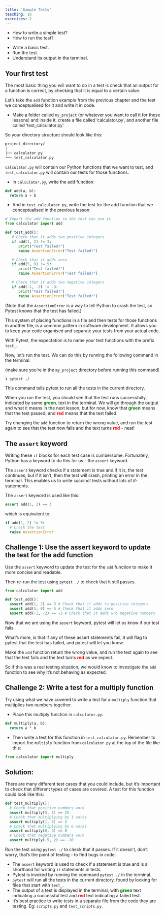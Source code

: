 ```yaml
---
title: 'Simple Tests'
teaching: 10
exercises: 2
---
```


:::::::::::::::::::::::::::::::::::::: questions 

- How to write a simple test?
- How to run the test?

::::::::::::::::::::::::::::::::::::::::::::::::

::::::::::::::::::::::::::::::::::::: objectives

- Write a basic test.
- Run the test.
- Understand its output in the terminal.

::::::::::::::::::::::::::::::::::::::::::::::::

## Your first test

The most basic thing you will want to do in a test is check that an output for a
function is correct, by checking that it is equal to a certain value.

Let's take the `add` function example from the previous chapter and the test we
conceptualised for it and write it in code.

- Make a folder called `my_project` (or whatever you want to call it for these lessons)
and inside it, create a file called 'calculator.py', and another file called 'test_calculator.py'.

So your directory structure should look like this:

```bash
project_directory/
│
├── calculator.py
└── test_calculator.py
```

`calculator.py` will contain our Python functions that we want to test, and `test_calculator.py`
will contain our tests for those functions.

- In `calculator.py`, write the add function:

```python
def add(a, b):
  return a + b
```

- And in `test_calculator.py`, write the test for the add function that we conceptualised
in the previous lesson:

```python
# Import the add function so the test can use it
from calculator import add

def test_add():
   # Check that it adds two positive integers
   if add(1, 2) != 3:
      print("Test failed!")
      raise AssertionError("Test failed!")

   # Check that it adds zero
   if add(5, 0) != 5:
      print("Test failed!")
      raise AssertionError("Test failed!")

   # Check that it adds two negative integers
   if add(-1, -2) != -3:
      print("Test failed!")
      raise AssertionError("Test failed!")
```

(Note that the `AssertionError` is a way to tell Python to crash the test, so Pytest knows that the test has failed.)

This system of placing functions in a file and then tests for those functions in
another file, is a common pattern in software development. It allows you to keep your
code organised and separate your tests from your actual code.

With Pytest, the expectation is to name your test functions with the prefix `test_`.

Now, let's run the test. We can do this by running the following command in the terminal:

(make sure you're in the `my_project` directory before running this command)

```bash
❯ pytest ./
```

This command tells pytest to run all the tests in the current directory.

When you run the test, you should see that the test runs successfully, indicated
by some <span style="color:green">**green**</span>. text in the terminal. We will go through the output and what it means
in the next lesson, but for now, know that <span style="color:green">**green**</span> means that the test passed, and <span style="color:red">**red**</span>
means that the test failed.

Try changing the `add` function to return the wrong value, and run the test again to see that the test now fails
and the text turns <span style="color:red">**red**</span> - neat!

## The `assert` keyword

Writing these `if` blocks for each test case is cumbersome. Fortunately, Python
has a keyword to do this for us - the `assert` keyword.

The `assert` keyword checks if a statement is true and if it is, the test continues, but
if it isn't, then the test will crash, printing an error in the terminal. This enables us
to write succinct tests without lots of if-statements.

The `assert` keyword is used like this:

```python
assert add(1, 2) == 3
```

which is equivalent to:

```python
if add(1, 2) != 3:
  # Crash the test
  raise AssertionError
```

::::::::::::::::::::::::::::::::::::: challenge

## Challenge 1: Use the assert keyword to update the test for the add function

Use the `assert` keyword to update the test for the `add` function to make it more concise and readable.

Then re-run the test using `pytest ./` to check that it still passes.

:::::::::::::::::::::::: solution

```python
from calculator import add

def test_add():
  assert add(1, 2) == 3 # Check that it adds to positive integers
  assert add(5, 0) == 5 # Check that it adds zero
  assert add(-1, -2) == -3 # Check that it adds wro negative numbers
```

:::::::::::::::::::::::::::::::::

::::::::::::::::::::::::::::::::::::::::::::::::

Now that we are using the `assert` keyword, pytest will let us know if our test fails.

What's more, is that if any of these assert statements fail, it will flag to
pytest that the test has failed, and pytest will let you know.


Make the `add` function return the wrong value, and run the test again to see that the test 
fails and the text turns <span style="color:red">**red**</span> as we expect.


So if this was a real testing situation, we would know to investigate the `add` function to see why it's not behaving as expected.

::::::::::::::::::::::::::::::::::::: challenge 

## Challenge 2: Write a test for a multiply function

Try using what we have covered to write a test for a `multiply` function that multiplies two numbers together.

- Place this multiply function in `calculator.py`:

```python
def multiply(a, b):
  return a * b
```

- Then write a test for this function in `test_calculator.py`. Remember to import the `multiply` function from `calculator.py` at the top of the file like this:

```python
from calculator import multiply
```

:::::::::::::::::::::::: solution

## Solution:
There are many different test cases that you could include, but it's important to check that different types of cases are covered. A test for this function could look like this:

```python
def test_multiply():
  # Check that positive numbers work
  assert multiply(5, 5) == 25
  # Check that multiplying by 1 works
  assert multiply(1, 5) == 5
  # Check that multiplying by 0 works
  assert multiply(0, 3) == 0
  # Check that negative numbers work
  assert multiply(-5, 2) == -10
```

:::::::::::::::::::::::::::::::::

::::::::::::::::::::::::::::::::::::::::::::::::

Run the test using `pytest ./` to check that it passes. If it doesn't, don't worry, that's the point of testing - to find bugs in code.

::::::::::::::::::::::::::::::::::::: keypoints 

- The `assert` keyword is used to check if a statement is true and is a shorthand for writing `if` statements in tests.
- Pytest is invoked by running the command `pytest ./` in the terminal.
- `pytest` will run all the tests in the current directory, found by looking for files that start with `test_`.
- The output of a test is displayed in the terminal, with <span style="color:green">**green**</span> text indicating a successful test and <span style="color:red">**red**</span> text indicating a failed test.
- It's best practice to write tests in a separate file from the code they are testing. Eg: `scripts.py` and `test_scripts.py`.

::::::::::::::::::::::::::::::::::::::::::::::::

